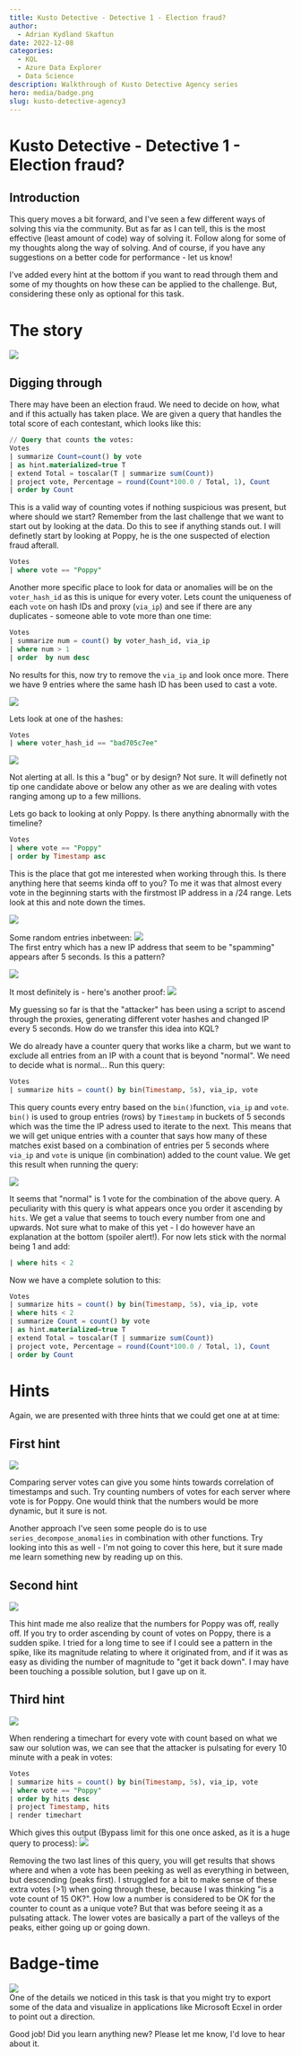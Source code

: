 ```yaml
---
title: Kusto Detective - Detective 1 - Election fraud?
author:
  - Adrian Kydland Skaftun
date: 2022-12-08
categories:
  - KQL
  - Azure Data Explorer
  - Data Science
description: Walkthrough of Kusto Detective Agency series
hero: media/badge.png
slug: kusto-detective-agency3
---
```


# Kusto Detective - Detective 1 - Election fraud?
## Introduction
This query moves a bit forward, and I've seen a few different ways of solving this via the community. But as far as I can tell, this is the most effective (least amount of code) way of solving it. Follow along for some of my thoughts along the way of solving. And of course, if you have any suggestions on a better code for performance - let us know!

I've added every hint at the bottom if you want to read through them and some of my thoughts on how these can be applied to the challenge. But, considering these only as optional for this task.

# The story
![](media/20221120233149.png)  

## Digging through
There may have been an election fraud. We need to decide on how, what and if this actually has taken place. We are given a query that handles the total score of each contestant, which looks like this:

```sql
// Query that counts the votes:
Votes
| summarize Count=count() by vote
| as hint.materialized=true T
| extend Total = toscalar(T | summarize sum(Count))
| project vote, Percentage = round(Count*100.0 / Total, 1), Count
| order by Count
```

This is a valid way of counting votes if nothing suspicious was present, but where should we start? Remember from the last challenge that we want to start out by looking at the data. Do this to see if anything stands out. I will definetly start by looking at Poppy, he is the one suspected of election fraud afterall.

```sql
Votes
| where vote == "Poppy"
```

Another more specific place to look for data or anomalies will be on the `voter_hash_id` as this is unique for every voter. Lets count the uniqueness of each `vote` on hash IDs and proxy (`via_ip`) and see if there are any duplicates - someone able to vote more than one time:

```sql 
Votes
| summarize num = count() by voter_hash_id, via_ip
| where num > 1
| order  by num desc 
```

No results for this, now try to remove the `via_ip` and look once more. There we have 9 entries where the same hash ID has been used to cast a vote.

![](media/20221121093552.png)  

Lets look at one of the hashes:

```sql
Votes
| where voter_hash_id == "bad705c7ee"
```

![](media/20221121093646.png)  

Not alerting at all. Is this a "bug" or by design? Not sure. It will definetly not tip one candidate above or below any other as we are dealing with votes ranging among up to a few millions. 

Lets go back to looking at only Poppy. Is there anything abnormally with the timeline?

```sql
Votes
| where vote == "Poppy"
| order by Timestamp asc
```

This is the place that got me interested when working through this. Is there anything here that seems kinda off to you? To me it was that almost every vote in the beginning starts with the firstmost IP address in a /24 range. Lets look at this and note down the times.

![](media/20221121103216.png)  

Some random entries inbetween:
![](media/20221124201001.png)  
The first entry which has a new IP address that seem to be "spamming" appears after 5 seconds. Is this a pattern?

![](media/20221121103613.png)  

It most definitely is - here's another proof:
![](media/20221121103705.png)  

My guessing so far is that the "attacker" has been using a script to ascend through the proxies, generating different voter hashes and changed IP every 5 seconds. How do we transfer this idea into KQL?

We do already have a counter query that works like a charm, but we want to exclude all entries from an IP with a count that is beyond "normal". We need to decide what is normal... Run this query:

```sql
Votes
| summarize hits = count() by bin(Timestamp, 5s), via_ip, vote
```

This query counts every entry based on the `bin()`function, `via_ip` and `vote`. `bin()` is used to group entries (rows) by `Timestamp` in buckets of 5 seconds which was the time the IP adress used to iterate to the next. This means that we will get unique entries with a counter that says how many of these matches exist based on a combination of entries per 5 seconds where `via_ip` and `vote` is unique (in combination) added to the count value. We get this result when running the query:

![](media/20221121105358.png)  

It seems that "normal" is 1 vote for the combination of the above query. A peculiarity with this query is what appears once you order it ascending by `hits`. We get a value that seems to touch every number from one and upwards. Not sure what to make of this yet - I do however have an explanation at the bottom (spoiler alert!). For now lets stick with the normal being 1 and add:

```sql
| where hits < 2
```

Now we have a complete solution to this:

```sql
Votes
| summarize hits = count() by bin(Timestamp, 5s), via_ip, vote
| where hits < 2
| summarize Count = count() by vote
| as hint.materialized=true T
| extend Total = toscalar(T | summarize sum(Count))
| project vote, Percentage = round(Count*100.0 / Total, 1), Count
| order by Count
```

# Hints
Again, we are presented with three hints that we could get one at at time:

## First hint
![](media/20221120233225.png)  

Comparing server votes can give you some hints towards correlation of timestamps and such. Try counting numbers of votes for each server where vote is for Poppy. One would think that the numbers would be more dynamic, but it sure is not. 

Another approach I've seen some people do is to use `series_decompose_anomalies` in combination with other functions. Try looking into this as well - I'm not going to cover this here, but it sure made me learn something new by reading up on this.

## Second hint
![](media/20221120233252.png) 

This hint made me also realize that the numbers for Poppy was off, really off. If you try to order ascending by count of votes on Poppy, there is a sudden spike. I tried for a long time to see if I could see a pattern in the spike, like its magnitude relating to where it originated from, and if it was as easy as dividing the number of magnitude to "get it back down". I may have been touching a possible solution, but I gave up on it.

## Third hint
![](media/20221120233314.png)  

When rendering a timechart for every vote with count based on what we saw our solution was, we can see that the attacker is pulsating for every 10 minute with a peak in votes:

```sql
Votes
| summarize hits = count() by bin(Timestamp, 5s), via_ip, vote
| where vote == "Poppy"
| order by hits desc
| project Timestamp, hits
| render timechart 
```

Which gives this output (Bypass limit for this one once asked, as it is a huge query to process):
![](media/20221121113856.png)  

Removing the two last lines of this query, you will get results that shows where and when a vote has been peeking as well as everything in between, but descending (peaks first). I struggled for a bit to make sense of these extra votes (>1) when going through these, because I was thinking "is a vote count of 15 OK?". How low a number is considered to be OK for the counter to count as a unique vote? But that was before seeing it as a pulsating attack. The lower votes are basically a part of the valleys of the peaks, either going up or going down.

# Badge-time
![](media/20221121110153.png)  
One of the details we noticed in this task is that you might try to export some of the data and visualize in applications like Microsoft Ecxel in order to point out a direction.

Good job! Did you learn anything new? Please let me know, I'd love to hear about it.